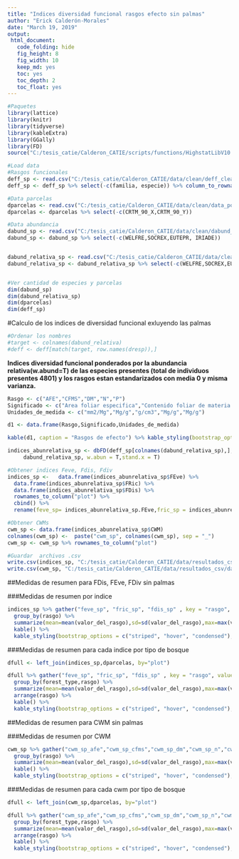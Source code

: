 ```yaml
---
title: "Indices diversidad funcional rasgos efecto sin palmas"
author: "Erick Calderón-Morales"
date: "March 19, 2019"
output:   
 html_document:
   code_folding: hide
   fig_height: 8
   fig_width: 10
   keep_md: yes
   toc: yes
   toc_depth: 2
   toc_float: yes
---
```


```r
#Paquetes
library(lattice)
library(knitr)
library(tidyverse)
library(kableExtra)
library(GGally)
library(FD)
source("C:/tesis_catie/Calderon_CATIE/scripts/functions/HighstatLibV10.R")
```

```r
#Load data
#Rasgos funcionales
deff_sp <- read.csv("C:/tesis_catie/Calderon_CATIE/data/clean/deff_clean_sin_palmas.csv",header = T)
deff_sp <- deff_sp %>% select(-c(familia, especie)) %>% column_to_rownames("coespec")

#Data parcelas
dparcelas <- read.csv("C:/tesis_catie/Calderon_CATIE/data/clean/data_posicion_parcelas.csv", header = T)
dparcelas <- dparcelas %>% select(-c(CRTM_90_X,CRTM_90_Y))

#Data abundancia
dabund_sp <- read.csv("C:/tesis_catie/Calderon_CATIE/data/clean/dabund_clean.csv", header = T, row.names = 1)
dabund_sp <- dabund_sp %>% select(-c(WELFRE,SOCREX,EUTEPR, IRIADE))


dabund_relativa_sp <- read.csv("C:/tesis_catie/Calderon_CATIE/data/clean/dabund_relativa_clean.csv", header = T, row.names = 1)
dabund_relativa_sp <- dabund_relativa_sp %>% select(-c(WELFRE,SOCREX,EUTEPR, IRIADE))


#Ver cantidad de especies y parcelas
dim(dabund_sp)
dim(dabund_relativa_sp)
dim(dparcelas)
dim(deff_sp)

```


#Calculo de los indices de diversidad funcional exluyendo las palmas 

```r
#Ordenar los nombres 
#target <- colnames(dabund_relativa) 
#deff <- deff[match(target, row.names(dresp)),]
```

__Indices diversidad funcional ponderados por la abundancia relativa(w.abund=T) de las especies presentes (total de individuos presentes 4801) y los rasgos estan estandarizados con media 0 y misma varianza.__


```r
Rasgo <- c("AFE","CFMS","DM","N","P")
Significado <- c("Area foliar especifica","Contenido foliar de materia seca","Densidad de madera","Concentracion foliar de nitrogeno","Concentracion foliar de fosforo")
Unidades_de_medida <- c("mm2/Mg","Mg/g","g/cm3","Mg/g","Mg/g")

d1 <- data.frame(Rasgo,Significado,Unidades_de_medida)

kable(d1, caption = "Rasgos de efecto") %>% kable_styling(bootstrap_options = c("striped", "hover", "condensed"),full_width = F)

```


```r
indices_abunrelativa_sp <- dbFD(deff_sp[colnames(dabund_relativa_sp),],
     dabund_relativa_sp, w.abun = T,stand.x = T)
```


```r
#Obtener indices Feve, Fdis, Fdiv
indices_sp <-   data.frame(indices_abunrelativa_sp$FEve) %>% 
  data.frame(indices_abunrelativa_sp$FRic) %>% 
  data.frame(indices_abunrelativa_sp$FDis) %>% 
  rownames_to_column("plot") %>% 
  cbind() %>% 
  rename(feve_sp= indices_abunrelativa_sp.FEve,fric_sp = indices_abunrelativa_sp.FRic, fdis_sp = indices_abunrelativa_sp.FDis )

#Obtener CWMs
cwm_sp <- data.frame(indices_abunrelativa_sp$CWM) 
colnames(cwm_sp) <-  paste("cwm_sp", colnames(cwm_sp), sep = "_") 
cwm_sp <- cwm_sp %>% rownames_to_column("plot")

#Guardar  archivos .csv
write.csv(indices_sp, "C:/tesis_catie/Calderon_CATIE/data/resultados_csv/data_indices_eff_fdiver_sp.csv")
write.csv(cwm_sp, "C:/tesis_catie/Calderon_CATIE/data/resultados_csv/data_cwm_eff_sp.csv")
```



##Medidas de resumen para FDis, FEve, FDiv sin palmas

###Medidas de resumen por indice
```r

indices_sp %>% gather("feve_sp", "fric_sp", "fdis_sp" , key = "rasgo", value = "valor_del_rasgo") %>% 
  group_by(rasgo) %>% 
  summarize(mean=mean(valor_del_rasgo),sd=sd(valor_del_rasgo),max=max(valor_del_rasgo),min=min(valor_del_rasgo)) %>%
  kable() %>% 
  kable_styling(bootstrap_options = c("striped", "hover", "condensed"),full_width = F)

```

###Medidas de resumen para cada indice por tipo de bosque
```r
dfull <- left_join(indices_sp,dparcelas, by="plot") 

dfull %>% gather("feve_sp", "fric_sp", "fdis_sp" , key = "rasgo", value = "valor_del_rasgo") %>% 
  group_by(forest_type,rasgo) %>% 
  summarize(mean=mean(valor_del_rasgo),sd=sd(valor_del_rasgo),max=max(valor_del_rasgo),min=min(valor_del_rasgo)) %>%
  arrange(rasgo) %>% 
  kable() %>% 
  kable_styling(bootstrap_options = c("striped", "hover", "condensed"),full_width = F)

```


##Medidas de resumen para CWM sin palmas


###Medidas de resumen por CWM
```r
cwm_sp %>% gather("cwm_sp_afe","cwm_sp_cfms","cwm_sp_dm","cwm_sp_n","cwm_sp_p" , key = "rasgo", value = "valor_del_rasgo") %>% 
  group_by(rasgo) %>% 
  summarize(mean=mean(valor_del_rasgo),sd=sd(valor_del_rasgo),max=max(valor_del_rasgo),min=min(valor_del_rasgo)) %>%
  kable() %>% 
  kable_styling(bootstrap_options = c("striped", "hover", "condensed"),full_width = F)
```

###Medidas de resumen para cada cwm por tipo de bosque
```r
dfull <- left_join(cwm_sp,dparcelas, by="plot") 

dfull %>% gather("cwm_sp_afe","cwm_sp_cfms","cwm_sp_dm","cwm_sp_n","cwm_sp_p", key = "rasgo", value = "valor_del_rasgo") %>% 
  group_by(forest_type,rasgo) %>% 
  summarize(mean=mean(valor_del_rasgo),sd=sd(valor_del_rasgo),max=max(valor_del_rasgo),min=min(valor_del_rasgo)) %>%
  arrange(rasgo) %>% 
  kable() %>% 
  kable_styling(bootstrap_options = c("striped", "hover", "condensed"),full_width = F)

```


